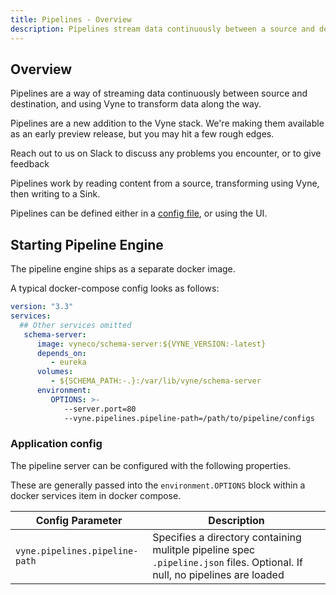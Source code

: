 ```yaml
---
title: Pipelines - Overview
description: Pipelines stream data continuously between a source and destination, transforming with Vyne along the way
---
```



## Overview

Pipelines are a way of streaming data continuously between source and destination, and using Vyne to transform data along the way.

<Callout title='In beta' type='warning'>

   Pipelines are a new addition to the Vyne stack.  We're making them available
   as an early preview release, but you may hit a few rough edges.

   Reach out to us on Slack to discuss any problems you encounter, or to give feedback

</Callout>

Pipelines work by reading content from a source, transforming using Vyne, then writing to a Sink.

Pipelines can be defined either in a [config file](#pipeline-config-spec), or using the UI.

## Starting Pipeline Engine
The pipeline engine ships as a separate docker image.

A typical docker-compose config looks as follows:

```yaml
version: "3.3"
services:
  ## Other services omitted
   schema-server:
      image: vyneco/schema-server:${VYNE_VERSION:-latest}
      depends_on:
         - eureka
      volumes:
         - ${SCHEMA_PATH:-.}:/var/lib/vyne/schema-server
      environment:
         OPTIONS: >-
            --server.port=80
            --vyne.pipelines.pipeline-path=/path/to/pipeline/configs
```

### Application config
The pipeline server can be configured with the following properties.

These are generally passed into the `environment.OPTIONS` block within a docker services item in
docker compose.

| Config Parameter               | Description                                                                                                                  |
|--------------------------------|------------------------------------------------------------------------------------------------------------------------------|
| `vyne.pipelines.pipeline-path` | Specifies a directory containing mulitple pipeline spec `.pipeline.json` files.  Optional.  If null, no pipelines are loaded |

